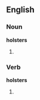 ==English==

===Noun===
'''holsters'''

# {{plural of|[[holster]]}}

===Verb===
'''holsters'''

# {{third-person singular of|[[holster]]}}